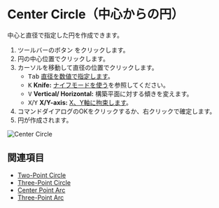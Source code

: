 
# Center Circle（中心からの円） 

<Reference shortcut="" command="Center Circle" button="ツールバー" />

中心と直径で指定した円を作成できます。

1. ツールバーのボタン <ButtonIcon type="button-center-circle" /> をクリックします。
2. 円の中心位置でクリックします。
3. カーソルを移動して直径の位置でクリックします。
   - <kbd>Tab</kbd> [直径を数値で指定します](./sketching-essentials#specify-dimensions-numerically)。
   - <kbd>K</kbd> **Knife:** [ナイフモードを使う](./sketching-essentials#use-knife-mode)を参照してください。
   - <kbd>V</kbd> **Vertical/ Horizontal:** 構築平面に対する傾きを変えます。
   - <kbd>X</kbd>/<kbd>Y</kbd> **X/Y-axis:** [X、Y軸に拘束します](./sketching-essentials#constrain-to-an-axis)。
4. コマンドダイアログのOKをクリックするか、右クリックで確定します。
5. 円が作成されます。

![Center Circle](/img/center-circle.gif)

## 関連項目
- [Two-Point Circle](./two-point-circle)
- [Three-Point Circle](./three-point-circle)
- [Center Point Arc](./center-point-arc)
- [Three-Point Arc](./three-point-arc)





